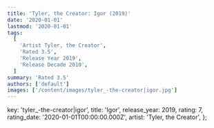 ```yaml
---
title: 'Tyler, the Creator: Igor (2019)'
date: '2020-01-01'
lastmod: '2020-01-01'
tags:
  [
    'Artist Tyler, the Creator',
    'Rated 3.5',
    'Release Year 2019',
    'Release Decade 2010',
  ]
summary: 'Rated 3.5'
authors: ['default']
images: ['/content/images/tyler_-the-creator|igor.jpg']
---
```


  key: 'tyler_-the-creator|igor',
  title: 'Igor',
  release_year: 2019,
  rating: 7,
  rating_date: '2020-01-01T00:00:00.000Z',
  artist: 'Tyler, the Creator',
};

<MusicRating data={data} />
